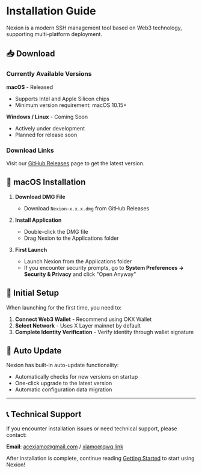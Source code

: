 # Installation Guide

Nexion is a modern SSH management tool based on Web3 technology, supporting multi-platform deployment.

## 📥 Download

### Currently Available Versions

**macOS** - Released
- Supports Intel and Apple Silicon chips
- Minimum version requirement: macOS 10.15+

**Windows / Linux** - Coming Soon
- Actively under development
- Planned for release soon

### Download Links

Visit our [GitHub Releases](https://github.com/AceXiamo/Nexion/releasess) page to get the latest version.

## 🍎 macOS Installation

1. **Download DMG File**
   - Download `Nexion-x.x.x.dmg` from GitHub Releases

2. **Install Application**
   - Double-click the DMG file
   - Drag Nexion to the Applications folder

3. **First Launch**
   - Launch Nexion from the Applications folder
   - If you encounter security prompts, go to **System Preferences → Security & Privacy** and click "Open Anyway"

## 🔧 Initial Setup

When launching for the first time, you need to:

1. **Connect Web3 Wallet** - Recommend using OKX Wallet
2. **Select Network** - Uses X Layer mainnet by default
3. **Complete Identity Verification** - Verify identity through wallet signature

## 🔄 Auto Update

Nexion has built-in auto-update functionality:
- Automatically checks for new versions on startup
- One-click upgrade to the latest version
- Automatic configuration data migration

---

## 📞 Technical Support

If you encounter installation issues or need technical support, please contact:

**Email**: acexiamo@gmail.com / xiamo@qwq.link

After installation is complete, continue reading [Getting Started](/docs/getting-started) to start using Nexion!
